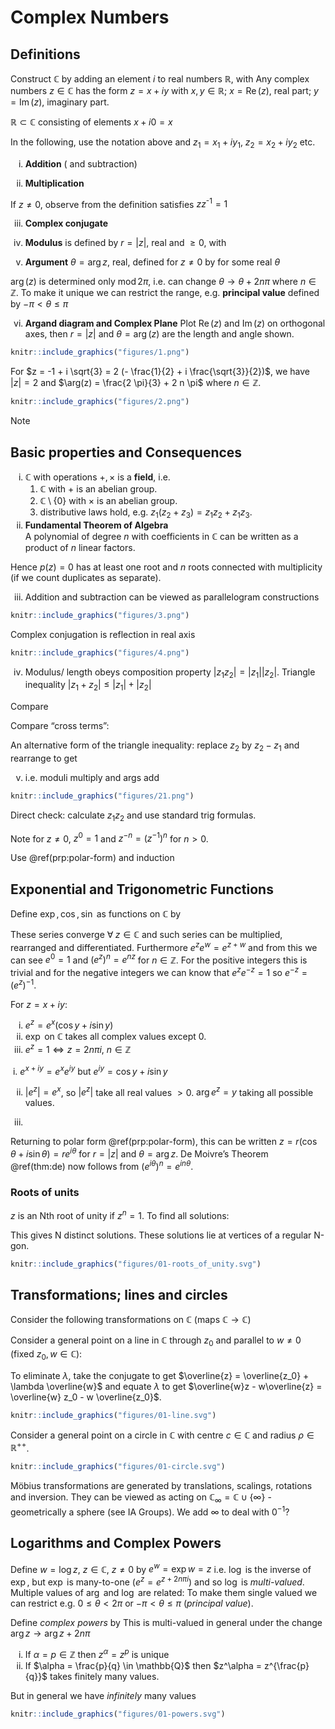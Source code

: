 # Complex Numbers

## Definitions

Construct $\mathbb{C}$ by adding an element $i$ to real numbers $\mathbb{R}$, with \begin{align*}
    i^2 = -1.
\end{align*}
Any complex numbers $z \in \mathbb{C}$ has the form $z = x + iy$ with $x, y \in \mathbb{R}$;
$x = \operatorname{Re}(z)$, real part; $y = \operatorname{Im}(z)$, imaginary part.

$\mathbb{R} \subset \mathbb{C}$ consisting of elements $x + i 0 = x$

In the following, use the notation above and $z_1 = x_1 + i y_1$, $z_2 = x_2 + i y_2$ etc.

(i) **Addition** ( and subtraction) 
\begin{align*}
    z_1 \pm z_2 = (x_1 \pm x_2) + i (y_1 \pm y_2)
\end{align*} 

(ii) **Multiplication**
\begin{align*}
    z_1 z_2 = (x_1 x_2 - y_1 y_2) + i(x_1 y_2 + x_2 y_1)
\end{align*} 

If $z \neq 0$, observe from the definition 
\begin{align*}
    z^{\text{-}1} = \frac{x}{x^2 + y^2} - i \frac{y}{x^2 + y^2}
\end{align*} satisfies $z z^{\text{-}1} = 1$

(iii) **Complex conjugate**
\begin{align*}
    \overline{z} &= z^{*} = x - iy \\
    \operatorname{Re}(z) &= \frac{1}{2} (z + \overline{z}) \\
    \operatorname{Im}(z) &= \frac{1}{2i} (z - \overline{z}) \\
    \overline{(\overline{z})} &= z \\
    \overline{z_1 + z_2} &= \overline{z_1} + \overline{z_2} \\
    \overline{z_1 z_2} &= (\overline{z_1}) (\overline{z_2})
\end{align*} 

(iv) **Modulus** is defined by $r = |z|$, real and $\geq 0$, with
\begin{align*}
    r^2  = |z|^2 = z \overline{z} = x^2 + y^2
\end{align*} 

(v) **Argument** $\theta = \arg{z}$, real, defined for $z \neq 0$ by 
\begin{align*}
     z = r(\cos \theta + i \sin \theta) \hspace{2cm} \textbf{polar form}
\end{align*}
for some real $\theta$

\begin{align*}
    \cos \theta &= \frac{x}{(x^2 + y^2)^{1/2}},\ \sin \theta = \frac{y}{(x^2 + y^2)^{1/2}}, \\
    & \implies \tan \theta = \frac{y}{x}
\end{align*} 

$\arg(z)$ is determined only $\operatorname{mod} 2 \pi$, i.e. can change $\theta \to \theta + 2n \pi$ where $n \in \mathbb{Z}$.
To make it unique we can restrict the range, e.g. **principal value** defined by $- \pi < \theta \leq \pi$

(vi) **Argand diagram and Complex Plane** 
Plot $\operatorname{Re}(z)$ and $\operatorname{Im}(z)$ on orthogonal axes, then $r = |z|$ and $\theta = \arg(z)$ are the length and angle shown.

```r
knitr::include_graphics("figures/1.png") 
```

:::{.example}
For $z = -1 + i \sqrt{3} = 2 (- \frac{1}{2} + i \frac{\sqrt{3}}{2})$, we have $|z| = 2$ and $\arg(z) = \frac{2 \pi}{3} + 2 n \pi$ where $n \in \mathbb{Z}$.

```r
knitr::include_graphics("figures/2.png") 
```

Note 
\begin{align*}
    \tan \theta = - \sqrt{3} \\
    \implies \theta = \frac{2 \pi}{3} + 2 n \pi \\
    = \arg(z) \\
    \textbf{or } \theta = - \frac{\pi}{3} + 2 n \pi \\
    = \arg(-z)
\end{align*} 
:::

## Basic properties and Consequences

(i) $\mathbb{C}$ with operations $+, \times$ is a **field**, i.e. 
    1. $\mathbb{C}$ with $+$ is an abelian group.
    2. $\mathbb{C} \setminus \{0\}$ with $\times$ is an abelian group.
    3. distributive laws hold, e.g. $z_1(z_2 + z_3) = z_1 z_2 + z_1 z_3$.

(ii) **Fundamental Theorem of Algebra**  
A polynomial of degree $n$ with coefficients in $\mathbb{C}$ can be written as a product of $n$ linear factors.
\begin{align*}
    p(z) &= c_n z^n + \ldots + c_1 z + c_0 \ \ \text{ where } c_i \in \mathbb{C}, c_n \neq 0 \\ 
    &= c_n ( z - \alpha_1) \ldots (z - \alpha_n) \text{ where } \alpha_i \in \mathbb{C}.
\end{align*}

Hence $p(z) = 0$ has at least one root and $n$ roots connected with multiplicity (if we count duplicates as separate).

(iii) Addition and subtraction can be viewed as parallelogram constructions

```r
knitr::include_graphics("figures/3.png") 
```

Complex conjugation is reflection in real axis
```r
knitr::include_graphics("figures/4.png") 
```

(iv) ::: {.proposition}
Modulus/ length obeys composition property $|z_1 z_2| = |z_1| |z_2|$. Triangle inequality $|z_1 + z_2| \leq |z_1| + |z_2|$
:::

:::{.proof name="Triangle inequality"}
Compare
\begin{align*}
\text{LHS}^2 &= (z_1 + z_2) \overline{z_1 + z_2} \\
\text{RHS}^2 &= |z_1|^2 + 2|z_1||z_2| + |z_2|^2
\end{align*} 

Compare "cross terms":
\begin{align*}
    & z_1\overline{z_2} + z_2 \overline{z_1} \leq 2 |z_1| |z_2| \\
    & \iff \frac{1}{2} (z_1 \overline{z_2} + \overline{(z_1 \overline{z_2})}) \leq |z_1| |\overline{z_2}| \\
    & \iff \operatorname{Re}(z_1 \overline{z_2}) \leq |z_1 \overline{z_2}| 
\end{align*} 
:::

An alternative form of the triangle inequality:
replace $z_2$ by $z_2 - z_1$ and rearrange to get
\begin{align*}
    | z_2 - z_1 | &\geq |z_2| - |z_1| \\
    \text{or} &\geq |z_1| - |z_2| \\
    \text{So } |z_2 - z_1| &\geq \left| |z_2| - |z_1| \right|
\end{align*} 

v. 
::: {.proposition #polar-form}
\begin{align*}
    &z_1 = r_1 (\cos \theta_1 + i \sin \theta_1),\ z_2 = r_2 (\cos \theta_2 + i \sin \theta_2) \\
    &\implies z_1 z_2 = r_1 r_2 (\cos (\theta_1 + \theta_2) + i \sin (\theta_1 + \theta_2))
\end{align*}
:::
i.e. moduli multiply and args add

```r
knitr::include_graphics("figures/21.png") 
```

::: {.proof}
Direct check: calculate $z_1 z_2$ and use standard trig formulas.
:::

::: {.theorem name="De Moivre's Theorem" #de}
\begin{align*}
    (\cos \theta + i \sin \theta)^n = \cos n \theta + i \sin n \theta,\ \text{ for } n \in \mathbb{Z}
\end{align*}
Note for $z \neq 0$, $z^0 = 1$ and $z^{-n} = (z^{-1})^n$ for $n > 0$.
:::

::: {.proof}
Use \@ref(prp:polar-form) and induction
:::

## Exponential and Trigonometric Functions

Define $\exp, \cos, \sin$ as functions on $\mathbb{C}$ by
\begin{align*}
    \exp(z) &= e^z = \sum_{n=0}^{\infty} \frac{1}{n!} z^n  \\
    \cos(z) &= \frac{1}{2} (e^{iz} + e^{-iz}) \\
    &= 1 - \frac{1}{2!}z^2 + \frac{1}{4!}z^4 \ldots \\
    \sin(z) &= \frac{1}{2i} (e^{iz} - e^{-iz}) \\
    &= z - \frac{1}{3!}z^{3} + \frac{1}{5!}z^5 + \ldots
\end{align*} 

These series converge $\forall \; z \in \mathbb{C}$ and such series can be multiplied, rearranged and differentiated.
Furthermore $e^{z}e^{w} = e^{z + w}$ and from this we can see $e^{0} = 1$ and $(e^{z})^{n} = e^{nz}$ for $n \in \mathbb{Z}$. For the positive integers this is trivial and for the negative integers we can know that $e^z e^{-z} = 1$ so $e^{-z} = (e^{z})^{-1}$.

::: {.lemma #juicy}
For $z = x + iy$:

i. $e^z = e^x ( \cos y + i \sin y)$
ii. $\exp$ on $\mathbb{C}$ takes all complex values except $0$.
iii. $e^z = 1 \iff z = 2n \pi i,\ n \in \mathbb{Z}$
:::

::: {.proof}
\ i. $e^{x + iy} = e^x e^{iy}$
but $e^{iy} = \cos y + i \sin y$

ii. $|e^z| = e^x$, so $|e^z|$ take all real values $> 0$. $\arg{e^z} = y$ taking all possible values.

iii. \begin{align*}
    e^z = 1 &\iff e^x = 1, \cos y = 1, \sin y = 0 \\
    &\iff x = 0, y = 2 \pi n
\end{align*} 
:::

Returning to polar form \@ref(prp:polar-form), this can be written 
$z = r ( \cos \theta + i \sin \theta) = re^{i \theta}$ for $r = |z|$ and $\theta = \arg z$. De Moivre's Theorem \@ref(thm:de) now follows from $(e^{i \theta})^n = e^{i n \theta}$.

### Roots of units
$z$ is an Nth root of unity if $z^n = 1$. To find all solutions: 
\begin{align*}
    && z &= r e^{i \theta} \text{ satisfying } z^N = 1 \\
    &\iff & r^N e^{i N \theta} &= 1 \\
    &\iff & r^N &= 1 \text{ and } N \theta = 2n \pi,\ n \in \mathbb{Z}
\end{align*} 

This gives N distinct solutions. 
\begin{align*}
    z &= e^{2 \pi i n/N} \\
    &= \cos \frac{2\pi n}{N} + i \sin \frac{2 \pi n}{N} \\
    \text{The only distinct cases are when } n &= 0, 1, 2 \ldots N - 1 \text{ due to periodicity} \\
    &= \omega^n, \text{ where } \omega = e^{2 \pi i / N} \\
\end{align*} 
These solutions lie at vertices of a regular N-gon.

```r
knitr::include_graphics("figures/01-roots_of_unity.svg") 
```
## Transformations; lines and circles

Consider the following transformations on $\mathbb{C}$ (maps $\mathbb{C} \to \mathbb{C}$)
\begin{align*}
    z &\mapsto z + a & &(\text{translation}) \\
    z &\mapsto \lambda z & &(\text{scaling by } \lambda \in \mathbb{R}) \\
    z &\mapsto e^{i \alpha} z & &(\text{rotation by } \alpha \in \mathbb{R}) \\
    z &\mapsto \overline{z} & &(\text{ reflection in the real axis}) \\
    z &\mapsto \frac{1}{z} & &(\text{inversion})
\end{align*} 

Consider a general point on a line in $\mathbb{C}$ through $z_0$ and parallel to $w \neq 0$ (fixed $z_0, w \in \mathbb{C}$):

\begin{align*}
    z = z_0 + \lambda w,\ \lambda \in \mathbb{R}
\end{align*}

To eliminate $\lambda$, take the conjugate to get $\overline{z} = \overline{z_0} + \lambda \overline{w}$ and equate $\lambda$ to get $\overline{w}z - w\overline{z} = \overline{w} z_0 - w \overline{z_0}$.

```r
knitr::include_graphics("figures/01-line.svg") 
```

Consider a general point on a circle in $\mathbb{C}$ with centre $c \in \mathbb{C}$ and radius $\rho \in \mathbb{R}^{++}$.
\begin{align*}
    z = c + \rho &e^{i \alpha}, \text{ for any } \alpha \in \mathbb{R} \\
    \text{Equivalently} \\
    |z - c| &= \rho
    \text{or } \\
    |z - c|^2 &= \rho^2 \\
    |z|^2 - \overline{c}z - c \overline{z} &= \rho^2 - |c|^2
\end{align*} 

```r
knitr::include_graphics("figures/01-circle.svg") 
```

Möbius transformations are generated by translations, scalings, rotations and inversion. They can be viewed as acting on $\mathbb{C}_\infty = \mathbb{C} \cup \{ \infty \}$ - geometrically a sphere (see IA Groups). We add $\infty$ to deal with $0^{-1}$?

## Logarithms and Complex Powers

Define $w = \log z,\ z \in \mathbb{C},\ z \neq 0$ by $e^w = \exp w = z$ i.e. $\log$ is the inverse of $\exp$, but $\exp$ is many-to-one ($e^z = e^{z + 2n \pi i}$) and so  $\log$ is *multi-valued*.
\begin{align*}
    z &= r e^{i \theta} \\
    &= e^{\log r} e^{i \theta} \\
    &= e^{\log r + i \theta} \\
    \implies \log z &= \log r + i \theta \\
    &= \log |z| + i \arg z
\end{align*} 
Multiple values of $\arg$ and $\log$ are related:
\begin{align*}
    \theta &\to \theta + 2n \pi,\ n \in \mathbb{Z} \\
    \log z &\to \log z + 2n \pi i,\ n \in \mathbb{Z}
\end{align*} 
To make them single valued we can restrict e.g. $0 \leq \theta < 2 \pi$ or $-\pi < \theta \leq \pi$ (*principal value*).

::: {.example}
\begin{align*}
    z &= -3i = 3 (-i) \\
    &= e^{\log 3}e^{-i \pi / 2 + 2n \pi i} \\
    &= e^{\log 3 -i \pi / 2 + 2n \pi i} \\
    \log z &= \log 3 -i \pi / 2 + 2n \pi i \\
    \arg z &= 3 \pi / 2 \\
    &\text{or } - \pi / 2 \text{ with the restrictions above}
\end{align*} 
:::

Define *complex powers* by 
\begin{align*}
    z^\alpha = e^{\alpha \log z},\ z \in \mathbb{C},\ z \neq 0,\ \alpha \in \mathbb{C}
\end{align*} 
This is multi-valued in general under the change $\arg z \to \arg z + 2n\pi$
\begin{align*}
    z^\alpha \to z^\alpha e^{2 \pi i n \alpha}
\end{align*} 

i. If $\alpha = p \in \mathbb{Z}$ then $z^\alpha = z^p$ is unique
ii. If $\alpha = \frac{p}{q} \in \mathbb{Q}$ then $z^\alpha = z^{\frac{p}{q}}$ takes finitely many values.

But in general we have *infinitely* many values

::: {.example}
\begin{align*}
    (1 + i)^{\frac{1}{2}}: 1 + i &= \sqrt{2} e^{i \pi /4} \\
    &= e^{\frac{1}{2} \log 2 + i \pi /4} \\
    \log(1 + i) &= \frac{1}{2} \log 2 + i \pi / 4 + 2 n \pi i \\
    \implies (1 + i)^{\frac{1}{2}} &= e^{\frac{1}{2} \log (1 + i)} \\
    &= e^{\frac{1}{4} \log 2 + i \pi / 8 + n \pi i} \\
    &= 2^{\frac{1}{4}} e^{i \pi / 8} (-1)^n
\end{align*} 

```r
knitr::include_graphics("figures/01-powers.svg") 
```
:::

::: {.example}
\begin{align*}
    (-3i)^i &= e^{i \log (-3i)} \\
    &= e^{i (\log 3 - i \pi /2 + 2 n \pi i)} \\
    &= e^{i \log 3} e^{\pi /2 - 2 n \pi},\ n \in \mathbb{Z}
\end{align*} 
:::